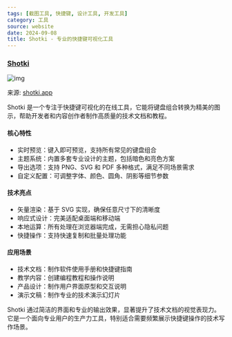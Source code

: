```yaml
---
tags: [截图工具, 快捷键, 设计工具, 开发工具]
category: 工具
source: website
date: 2024-09-08
title: Shotki - 专业的快捷键可视化工具
---
```


### [Shotki](https://shotki.app/)

![img](https://img.mengpeng.tech/i/2024/12/04/675038f18bd11.webp)

来源: [shotki.app](https://shotki.app/)

Shotki 是一个专注于快捷键可视化的在线工具，它能将键盘组合转换为精美的图示，帮助开发者和内容创作者制作高质量的技术文档和教程。

#### 核心特性
- 实时预览：键入即可预览，支持所有常见的键盘组合
- 主题系统：内置多套专业设计的主题，包括暗色和亮色方案
- 导出选项：支持 PNG、SVG 和 PDF 多种格式，满足不同场景需求
- 自定义配置：可调整字体、颜色、圆角、阴影等细节参数

#### 技术亮点
- 矢量渲染：基于 SVG 实现，确保任意尺寸下的清晰度
- 响应式设计：完美适配桌面端和移动端
- 本地运算：所有处理在浏览器端完成，无需担心隐私问题
- 快捷操作：支持快速复制和批量处理功能

#### 应用场景
- 技术文档：制作软件使用手册和快捷键指南
- 教学内容：创建编程教程和操作说明
- 产品设计：制作用户界面原型和交互说明
- 演示文稿：制作专业的技术演示幻灯片

Shotki 通过简洁的界面和专业的输出效果，显著提升了技术文档的视觉表现力。它是一个面向专业用户的生产力工具，特别适合需要频繁展示快捷键操作的技术写作场景。 